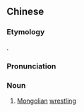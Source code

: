 ==Chinese==
{{zh-forms}}
{{wikipedia|lang=zh}}

===Etymology===
{{bor|zh|mn|ᠪᠥᠬᠡ}}.

===Pronunciation===
{{zh-pron
|m=bókè
|cat=n
}}

===Noun===
{{zh-noun}}

# [[Mongolian]] [[wrestling]]

{{zh-cat|Wrestling}}
